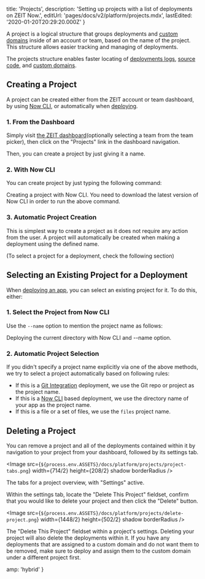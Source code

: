 
  title: 'Projects',
  description: 'Setting up projects with a list of deployments on ZEIT Now.',
  editUrl: 'pages/docs/v2/platform/projects.mdx',
  lastEdited: '2020-01-20T20:29:20.000Z'
}

A project is a logical structure that groups deployments and [custom domains](/docs/v2/custom-domains) inside of an account or team, based on the name of the project. This structure allows easier tracking and managing of deployments.

The projects structure enables faster locating of [deployments logs](/docs/v2/platform/deployments/#logs-view), [source code](/docs/v2/platform/deployments/#source-view), and [custom domains](/docs/v2/custom-domains).

## Creating a Project

A project can be created either from the ZEIT account or team dashboard, by using [Now CLI](/download), or automatically when [deploying](/docs/v2/build-step).

### 1. From the Dashboard

Simply visit [the ZEIT dashboard](/dashboard)(optionally selecting a team from the team picker), then click on the "Projects" link in the dashboard navigation.

Then, you can create a project by just giving it a name.

### 2. With Now CLI

You can create project by just typing the following command:

<Snippet dark text="now projects add <your-project-name>" />
<Caption>Creating a project with <Link href="/now">Now CLI</Link>.</Caption>

<Note>
  You need to download the latest version of Now CLI in order to run the above
  command.
</Note>

### 3. Automatic Project Creation

This is simplest way to create a project as it does not require any action from the user. A project will automatically be created when making a deployment using the defined name.

(To select a project for a deployment, check the following section)

## Selecting an Existing Project for a Deployment

When [deploying an app](/docs/v2/build-step), you can select an existing project for it. To do this, either:

### 1. Select the Project from Now CLI

Use the `--name` option to mention the project name as follows:

<Snippet dark text="now --name <your-project-name>" />
<Caption>Deploying the current directory with Now CLI and <InlineCode>--name</InlineCode> option.</Caption>

### 2. Automatic Project Selection

If you didn't specify a project name explicitly via one of the above methods, we try to select a project automatically based on following rules:

- If this is a [Git Integration](/docs/v2/git-integration/) deployment, we use the Git repo or project as the project name.
- If this is a [Now CLI](/download) based deployment, we use the directory name of your app as the project name.
- If this is a file or a set of files, we use the `files` project name.

## Deleting a Project

You can remove a project and all of the deployments contained within it by navigation to your project from your dashboard, followed by its settings tab.

<Image
  src={`${process.env.ASSETS}/docs/platform/projects/project-tabs.png`}
  width={714/2}
  height={208/2}
  shadow
  borderRadius
/>
<Caption>The tabs for a project overview, with "Settings" active.</Caption>

Within the settings tab, locate the "Delete This Project" fieldset, confirm that you would like to delete your project and then click the "Delete" button.

<Image
  src={`${process.env.ASSETS}/docs/platform/projects/delete-project.png`}
  width={1448/2}
  height={502/2}
  shadow
  borderRadius
/>
<Caption>The "Delete This Project" fieldset within a project's settings.</Caption>

<Note type="warning" label="Note">
  Deleting your project will also delete the deployments within it. If you have
  any deployments that are assigned to a custom domain and do not want them to
  be removed, make sure to deploy and assign them to the custom domain under a
  different project first.
</Note>


  amp: 'hybrid'
}
